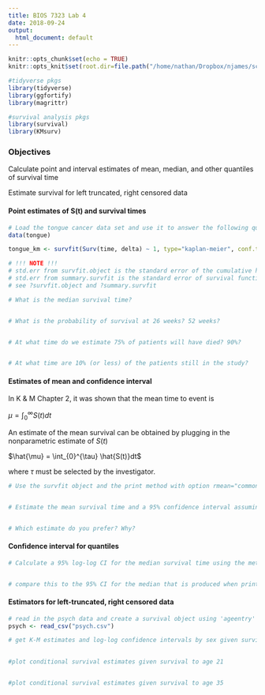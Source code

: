 ```yaml
---
title: BIOS 7323 Lab 4
date: 2018-09-24
output:
  html_document: default
---
```


```r
knitr::opts_chunk$set(echo = TRUE)
knitr::opts_knit$set(root.dir=file.path("/home/nathan/Dropbox/njames/school/PhD/courses/2018_19/ta_surv_anlys2/labs/lab4"))

#tidyverse pkgs
library(tidyverse)
library(ggfortify)
library(magrittr)

#survival analysis pkgs
library(survival)
library(KMsurv)
```

### Objectives

Calculate point and interval estimates of mean, median, and other quantiles of survival time

Estimate survival for left truncated, right censored data

#### Point estimates of S(t) and survival times

```r
# Load the tongue cancer data set and use it to answer the following questions
data(tongue)

tongue_km <- survfit(Surv(time, delta) ~ 1, type="kaplan-meier", conf.type="log-log", data=tongue)

# !!! NOTE !!! 
# std.err from survfit.object is the standard error of the cumulative hazard function
# std.err from summary.survfit is the standard error of survival function
# see ?survfit.object and ?summary.survfit

# What is the median survival time?


# What is the probability of survival at 26 weeks? 52 weeks?


# At what time do we estimate 75% of patients will have died? 90%?


# At what time are 10% (or less) of the patients still in the study?


```

#### Estimates of mean and confidence interval

In K & M Chapter 2, it was shown that the mean time to event is

$\mu = \int_{0}^{\infty} S(t)dt$

An estimate of the mean survival can be obtained by plugging in the nonparametric estimate of $S(t)$

$\hat{\mu} = \int_{0}^{\tau} \hat{S(t)}dt$

where $\tau$ must be selected by the investigator.

```r
# Use the survfit object and the print method with option rmean="common" to estimate the mean survival time and a 95% confidence interval using Efron's tail correction


# Estimate the mean survival time and a 95% confidence interval assuming no one can survive past 300 weeks


# Which estimate do you prefer? Why?

```

#### Confidence interval for quantiles

```r
# Calculate a 95% log-log CI for the median survival time using the method in K & M Chp. 4 (p. 120-122)


# compare this to the 95% CI for the median that is produced when printing a summary of the survfit object (or using quantile.survfit). Are the intervals the same?


```


#### Estimators for left-truncated, right censored data

```r
# read in the psych data and create a survival object using 'ageentry' as the left truncation time and 'agestop' as the right censoring time
psych <- read_csv("psych.csv")

# get K-M estimates and log-log confidence intervals by sex given survival to age 21

            
#plot conditional survival estimates given survival to age 21


#plot conditional survival estimates given survival to age 35


```
